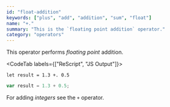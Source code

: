 ```yaml
---
id: "float-addition"
keywords: ["plus", "add", "addition", "sum", "float"]
name: "+."
summary: "This is the `floating point addition` operator."
category: "operators"
---
```


This operator performs *floating point* addition.

<CodeTab labels={["ReScript", "JS Output"]}>

```res
let result = 1.3 +. 0.5
```

```js
var result = 1.3 + 0.5;
```

</CodeTab>

For adding *integers* see the `+` operator.
